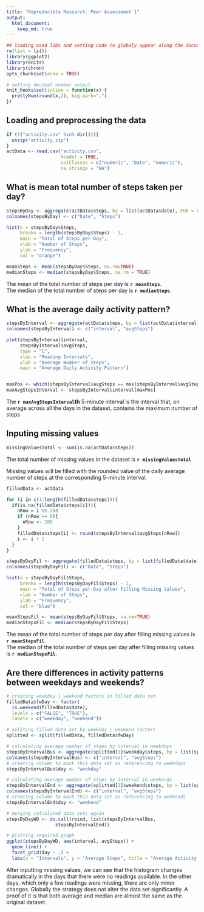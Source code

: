 ```yaml
---
title: "Reproducible Research: Peer Assessment 1"
output: 
  html_document:
    keep_md: true
---
```


```r
## loading used libs and setting code to globaly appear along the document
rm(list = ls())
library(ggplot2)
library(knitr)
library(chron)
opts_chunk$set(echo = TRUE)

# setting decimal number output
knit_hooks$set(inline = function(x) {
  prettyNum(round(x,2), big.mark=",")
})

```

## Loading and preprocessing the data
```r

if (!("activity.csv" %in% dir())){
  unzip("activity.zip")
}
actData <- read.csv("activity.csv",
                    header = TRUE,
                    colClasses = c("numeric", "Date", "numeric"),
                    na.strings = "NA")

```

## What is mean total number of steps taken per day?

```r

stepsByDay <- aggregate(actData$steps, by = list(actData$date), FUN = sum)
colnames(stepsByDay) <- c("Date", "Steps")

hist(x = stepsByDay$Steps,
     breaks = length(stepsByDay$Steps) - 1,
     main = "Total of Steps per Day",
     xlab = "Number of Steps",
     ylab = "Frequency",
     col = "orange")

meanSteps <- mean(stepsByDay$Steps, na.rm=TRUE)
medianSteps <- median(stepsByDay$Steps, na.rm = TRUE)


```

The mean of the total number of steps per day is **`r meanSteps`**.  
The median of the total number of steps per day is **`r medianSteps`**.

## What is the average daily activity pattern?

```r

stepsByInterval <- aggregate(actData$steps, by = list(actData$interval), FUN = mean, na.rm = TRUE)
colnames(stepsByInterval) <- c("interval", "avgSteps")

plot(stepsByInterval$interval,
     stepsByInterval$avgSteps,
     type = "l",
     xlab = "Reading Intervals",
     ylab = "Average Number of Steps",
     main = "Average Daily Activity Pattern")


maxPos <- which(stepsByInterval$avgSteps == max(stepsByInterval$avgSteps))
maxAvgStepsInterval <- stepsByInterval$interval[maxPos]
```

The **`r maxAvgStepsInterval`th** 5-minute interval is the interval that, on average across all the days in the dataset, contains the maximum number of steps



## Inputing missing values
```r
missingValuesTotal <- sum(is.na(actData$steps))
```


The total number of missing values in the dataset is **`r missingValuesTotal`**

Missing values will be filled with the rounded value of the daily average number of steps
at the corresponding 5-minute interval.

```r

filledData <- actData

for (i in c(1:length(filledData$steps))){
  if(is.na(filledData$steps[i])){
    nRow = i %% 288
    if (nRow == 0){
      nRow <- 288
    }
    filledData$steps[i] <- round(stepsByInterval$avgSteps[nRow])
    i <- i + 1
  }
}

stepsByDayFil <- aggregate(filledData$steps, by = list(filledData$date), FUN = sum)
colnames(stepsByDayFil) <- c("Date", "Steps")

hist(x = stepsByDayFil$Steps,
     breaks = length(stepsByDayFil$Steps) - 1,
     main = "Total of Steps per Day after Filling Missing Values",
     xlab = "Number of Steps",
     ylab = "Frequency",
     col = "blue")

meanStepsFil <- mean(stepsByDayFil$Steps, na.rm=TRUE)
medianStepsFil <- median(stepsByDayFil$Steps)

```
The mean of the total number of steps per day after filling missing values is **`r meanStepsFil`**.  
The median of the total number of steps per day after filling missing values is **`r medianStepsFil`**.


## Are there differences in activity patterns between weekdays and weekends?

```r

# creating weekday | weekend factors in filled data set
filledData$fwDay <- factor(
  is.weekend(filledData$date),
  levels = c("FALSE", "TRUE"),
  labels = c("weekday", "weekend"))

# spliting filled data set by weekday | weekend factors
splitted <- split(filledData, filledData$fwDay)

# calculating average number of steps by interval in weekdays
stepsByIntervalBus <- aggregate(splitted[1]$weekday$steps, by = list(splitted[1]$weekday$interval), FUN = mean, na.rm = TRUE)
colnames(stepsByIntervalBus) <- c("interval", "avgSteps")
# creating column to mark this data set as referencing to weekdays
stepsByIntervalBus$day <- "weekday"

# calculating average number of steps by interval in weekends
stepsByIntervalEnd <- aggregate(splitted[2]$weekend$steps, by = list(splitted[2]$weekend$interval), FUN = mean, na.rm = TRUE)
colnames(stepsByIntervalEnd) <- c("interval", "avgSteps")
# creating column to mark this data set as referencing to weekends
stepsByIntervalEnd$day <- "weekend"

# merging calculated data sets again
stepsByDayWD <- do.call(rbind, list(stepsByIntervalBus, 
                  stepsByIntervalEnd))

# plotting required graph
ggplot(stepsByDayWD, aes(interval, avgSteps)) +
  geom_line() +
  facet_grid(day ~ .) +
  labs(x = "Intervals", y = "Average Steps", title = "Average Activity Pattern")

```

  After inputting missing values, we can see that the histogram changes dramatically in the days that there were no readings available. In the other days, which only a few readings were missing, there are only minor changes. Globally the strategy does not alter the data set significantly. A proof of it is that both average and median are almost the same as the original dataset.
